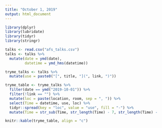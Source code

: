 ```yaml
---
title: "October 1, 2019"
output: html_document
---
```


```r
library(dplyr)
library(lubridate)
library(tidyr)
library(stringr)

talks <- read.csv("afs_talks.csv")
talks <- talks %>%
  mutate(date = ymd(date),
         datetime = ymd_hms(datetime))

tryme_talks <- talks %>%
  mutate(use = paste0("[", title, "](", link, ")"))

tryme_table <- tryme_talks %>%
  filter(date == ymd("2019-10-01")) %>%
  filter(!link == "") %>%
  mutate(loc = paste(location, room, sep = ", ")) %>%
  select(Time = datetime, use, loc) %>%
  tidyr::spread(key = "loc", value = "use", fill = "-") %>%
  mutate(Time = str_sub(Time, str_length(Time) - 7, str_length(Time) - 3))

knitr::kable(tryme_table, align = "c")
```
